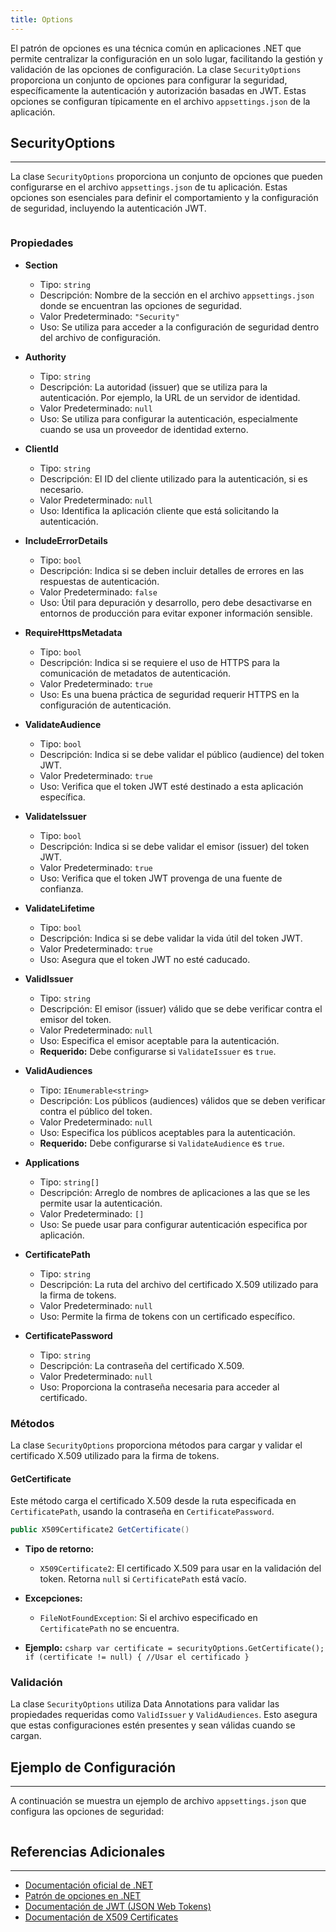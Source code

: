 ```yaml
---
title: Options
---
```



El patrón de opciones es una técnica común en aplicaciones .NET que permite centralizar la configuración en un solo lugar, facilitando la gestión y validación de las opciones de configuración. La clase `SecurityOptions` proporciona un conjunto de opciones para configurar la seguridad, específicamente la autenticación y autorización basadas en JWT. Estas opciones se configuran típicamente en el archivo `appsettings.json` de la aplicación.

## SecurityOptions
---

La clase `SecurityOptions` proporciona un conjunto de opciones que pueden configurarse en el archivo `appsettings.json` de tu aplicación. Estas opciones son esenciales para definir el comportamiento y la configuración de seguridad, incluyendo la autenticación JWT.

```csharp url="packages/CodeDesignPlus.Net.Security/src/CodeDesignPlus.Net.Security.Abstractions/Options/SecurityOptions.cs"
```

### Propiedades

- **Section**
    - Tipo: `string`
    - Descripción: Nombre de la sección en el archivo `appsettings.json` donde se encuentran las opciones de seguridad.
    - Valor Predeterminado: `"Security"`
    - Uso: Se utiliza para acceder a la configuración de seguridad dentro del archivo de configuración.

- **Authority**
    - Tipo: `string`
    - Descripción: La autoridad (issuer) que se utiliza para la autenticación. Por ejemplo, la URL de un servidor de identidad.
    - Valor Predeterminado: `null`
    - Uso: Se utiliza para configurar la autenticación, especialmente cuando se usa un proveedor de identidad externo.

- **ClientId**
    - Tipo: `string`
    - Descripción: El ID del cliente utilizado para la autenticación, si es necesario.
    - Valor Predeterminado: `null`
    - Uso: Identifica la aplicación cliente que está solicitando la autenticación.

- **IncludeErrorDetails**
    - Tipo: `bool`
    - Descripción: Indica si se deben incluir detalles de errores en las respuestas de autenticación.
    - Valor Predeterminado: `false`
    - Uso: Útil para depuración y desarrollo, pero debe desactivarse en entornos de producción para evitar exponer información sensible.

- **RequireHttpsMetadata**
    - Tipo: `bool`
    - Descripción: Indica si se requiere el uso de HTTPS para la comunicación de metadatos de autenticación.
    - Valor Predeterminado: `true`
    - Uso: Es una buena práctica de seguridad requerir HTTPS en la configuración de autenticación.

- **ValidateAudience**
    - Tipo: `bool`
    - Descripción: Indica si se debe validar el público (audience) del token JWT.
    - Valor Predeterminado: `true`
    - Uso: Verifica que el token JWT esté destinado a esta aplicación específica.

- **ValidateIssuer**
    - Tipo: `bool`
    - Descripción: Indica si se debe validar el emisor (issuer) del token JWT.
    - Valor Predeterminado: `true`
    - Uso: Verifica que el token JWT provenga de una fuente de confianza.

- **ValidateLifetime**
    - Tipo: `bool`
    - Descripción: Indica si se debe validar la vida útil del token JWT.
    - Valor Predeterminado: `true`
    - Uso:  Asegura que el token JWT no esté caducado.

- **ValidIssuer**
    - Tipo: `string`
    - Descripción: El emisor (issuer) válido que se debe verificar contra el emisor del token.
    - Valor Predeterminado: `null`
    - Uso: Especifica el emisor aceptable para la autenticación.
    - **Requerido:** Debe configurarse si `ValidateIssuer` es `true`.

- **ValidAudiences**
    - Tipo: `IEnumerable<string>`
    - Descripción: Los públicos (audiences) válidos que se deben verificar contra el público del token.
    - Valor Predeterminado: `null`
    - Uso: Especifica los públicos aceptables para la autenticación.
    - **Requerido:** Debe configurarse si `ValidateAudience` es `true`.

- **Applications**
    - Tipo: `string[]`
    - Descripción:  Arreglo de nombres de aplicaciones a las que se les permite usar la autenticación.
    - Valor Predeterminado: `[]`
    - Uso: Se puede usar para configurar autenticación especifica por aplicación.

- **CertificatePath**
    - Tipo: `string`
    - Descripción: La ruta del archivo del certificado X.509 utilizado para la firma de tokens.
    - Valor Predeterminado: `null`
    - Uso:  Permite la firma de tokens con un certificado específico.

- **CertificatePassword**
    - Tipo: `string`
    - Descripción: La contraseña del certificado X.509.
    - Valor Predeterminado: `null`
    - Uso: Proporciona la contraseña necesaria para acceder al certificado.

### Métodos

La clase `SecurityOptions` proporciona métodos para cargar y validar el certificado X.509 utilizado para la firma de tokens.

#### GetCertificate

Este método carga el certificado X.509 desde la ruta especificada en `CertificatePath`, usando la contraseña en `CertificatePassword`.

```csharp
public X509Certificate2 GetCertificate()
```

- **Tipo de retorno:**
    - `X509Certificate2`: El certificado X.509 para usar en la validación del token. Retorna `null` si `CertificatePath` está vacío.
- **Excepciones:**
    - `FileNotFoundException`: Si el archivo especificado en `CertificatePath` no se encuentra.
     
- **Ejemplo:**
       ```csharp
       var certificate = securityOptions.GetCertificate();
       if (certificate != null) {
           //Usar el certificado
       }
       ```

### Validación

La clase `SecurityOptions` utiliza Data Annotations para validar las propiedades requeridas como `ValidIssuer` y `ValidAudiences`. Esto asegura que estas configuraciones estén presentes y sean válidas cuando se cargan.

## Ejemplo de Configuración
---

A continuación se muestra un ejemplo de archivo `appsettings.json` que configura las opciones de seguridad:

```json url="examples/CodeDesignPlus.Net.Security.Sample/src/CodeDesignPlus.Net.Security.Sample/appsettings.json"
```

## Referencias Adicionales
---

- [Documentación oficial de .NET](https://docs.microsoft.com/en-us/dotnet/)
- [Patrón de opciones en .NET](https://docs.microsoft.com/en-us/dotnet/core/extensions/options)
- [Documentación de JWT (JSON Web Tokens)](https://jwt.io/introduction)
- [Documentación de X509 Certificates](https://docs.microsoft.com/en-us/dotnet/api/system.security.cryptography.x509certificates?view=net-7.0)
